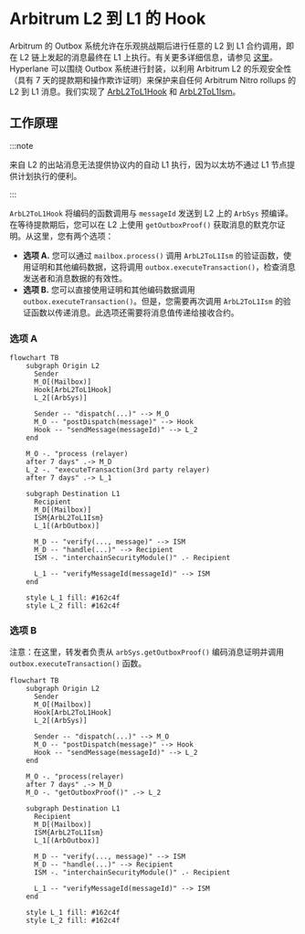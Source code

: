 # Arbitrum L2 到 L1 的 Hook

Arbitrum 的 Outbox 系统允许在乐观挑战期后进行任意的 L2 到 L1 合约调用，即在 L2 链上发起的消息最终在 L1 上执行。有关更多详细信息，请参见 [这里](https://docs.arbitrum.io/how-arbitrum-works/arbos/l2-l1-messaging)。Hyperlane 可以围绕 Outbox 系统进行封装，以利用 Arbitrum L2 的乐观安全性（具有 7 天的提款期和操作欺诈证明）来保护来自任何 Arbitrum Nitro rollups 的 L2 到 L1 消息。我们实现了 [ArbL2ToL1Hook](https://github.com/hyperlane-xyz/hyperlane-monorepo/blob/main/solidity/contracts/hooks/ArbL2ToL1Hook.sol) 和 [ArbL2ToL1Ism](https://github.com/hyperlane-xyz/hyperlane-monorepo/blob/main/solidity/contracts/isms/hook/ArbL2ToL1Ism.sol)。

## 工作原理

:::note

来自 L2 的出站消息无法提供协议内的自动 L1 执行，因为以太坊不通过 L1 节点提供计划执行的便利。

:::

`ArbL2ToL1Hook` 将编码的函数调用与 `messageId` 发送到 L2 上的 `ArbSys` 预编译。在等待提款期后，您可以在 L2 上使用 `getOutboxProof()` 获取消息的默克尔证明。从这里，您有两个选项：

- **选项 A.** 您可以通过 `mailbox.process()` 调用 `ArbL2ToL1Ism` 的验证函数，使用证明和其他编码数据，这将调用 `outbox.executeTransaction()`，检查消息发送者和消息数据的有效性。
- **选项 B.** 您可以直接使用证明和其他编码数据调用 `outbox.executeTransaction()`。但是，您需要再次调用 `ArbL2ToL1Ism` 的验证函数以传递消息。此选项还需要将消息值传递给接收合约。

### 选项 A

```mermaid
flowchart TB
    subgraph Origin L2
      Sender
      M_O[(Mailbox)]
      Hook[ArbL2ToL1Hook]
      L_2[(ArbSys)]

      Sender -- "dispatch(...)" --> M_O
      M_O -- "postDispatch(message)" --> Hook
      Hook -- "sendMessage(messageId)" --> L_2
    end

    M_O -. "process (relayer)
    after 7 days" .-> M_D
    L_2 -. "executeTransaction(3rd party relayer)
    after 7 days" .-> L_1

    subgraph Destination L1
      Recipient
      M_D[(Mailbox)]
      ISM{ArbL2ToL1Ism}
      L_1[(ArbOutbox)]

      M_D -- "verify(..., message)" --> ISM
      M_D -- "handle(...)" --> Recipient
      ISM -. "interchainSecurityModule()" .- Recipient

      L_1 -- "verifyMessageId(messageId)" --> ISM
    end

    style L_1 fill: #162c4f
    style L_2 fill: #162c4f
```

### 选项 B

注意：在这里，转发者负责从 `arbSys.getOutboxProof()` 编码消息证明并调用 `outbox.executeTransaction()` 函数。

```mermaid
flowchart TB
    subgraph Origin L2
      Sender
      M_O[(Mailbox)]
      Hook[ArbL2ToL1Hook]
      L_2[(ArbSys)]

      Sender -- "dispatch(...)" --> M_O
      M_O -- "postDispatch(message)" --> Hook
      Hook -- "sendMessage(messageId)" --> L_2
    end

    M_O -. "process(relayer)
    after 7 days" .-> M_D
    M_O -. "getOutboxProof()" .-> L_2

    subgraph Destination L1
      Recipient
      M_D[(Mailbox)]
      ISM{ArbL2ToL1Ism}
      L_1[(ArbOutbox)]

      M_D -- "verify(..., message)" --> ISM
      M_D -- "handle(...)" --> Recipient
      ISM -. "interchainSecurityModule()" .- Recipient

      L_1 -- "verifyMessageId(messageId)" --> ISM
    end

    style L_1 fill: #162c4f
    style L_2 fill: #162c4f
```
